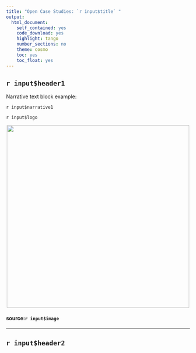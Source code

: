 ```yaml
---
title: "Open Case Studies: `r input$title` "
output:
  html_document:
    self_contained: yes
    code_download: yes
    highlight: tango
    number_sections: no
    theme: cosmo
    toc: yes
    toc_float: yes
---
```


<style>
#TOC {
  background: url("`r input$logo`");
  background-size: contain;
  padding-top: 240px !important;
  background-repeat: no-repeat;
}
</style>


## `r input$header1`

Narrative text block example:


`r input$narrative1`

`r input$logo`
<p align="center">
  <img width="500" src="`r input$image`">
</p>

#### source:`r input$image`


***

## `r input$header2`


